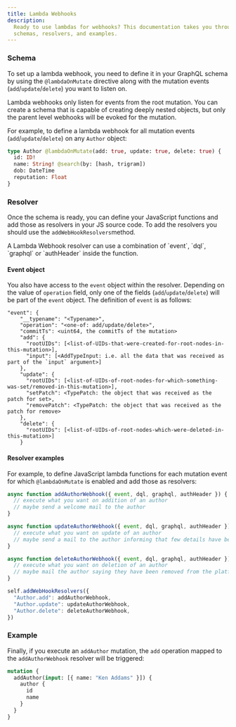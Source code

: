 ```yaml
---
title: Lambda Webhooks
description:
  Ready to use lambdas for webhooks? This documentation takes you through the
  schemas, resolvers, and examples.
---
```



<DgraphWIP />

### Schema

To set up a lambda webhook, you need to define it in your GraphQL schema by
using the `@lambdaOnMutate` directive along with the mutation events
(`add`/`update`/`delete`) you want to listen on.

<Note>
  Lambda webhooks only listen for events from the root mutation. You can create
  a schema that is capable of creating deeply nested objects, but only the
  parent level webhooks will be evoked for the mutation.
</Note>

For example, to define a lambda webhook for all mutation events
(`add`/`update`/`delete`) on any `Author` object:

```graphql
type Author @lambdaOnMutate(add: true, update: true, delete: true) {
  id: ID!
  name: String! @search(by: [hash, trigram])
  dob: DateTime
  reputation: Float
}
```

### Resolver

Once the schema is ready, you can define your JavaScript functions and add those
as resolvers in your JS source code. To add the resolvers you should use the
`addWebHookResolvers`method.

<Note>
  A Lambda Webhook resolver can use a combination of `event`, `dql`, `graphql`
  or `authHeader` inside the function.
</Note>

#### Event object

You also have access to the `event` object within the resolver. Depending on the
value of `operation` field, only one of the fields (`add`/`update`/`delete`)
will be part of the `event` object. The definition of `event` is as follows:

```
"event": {
    "__typename": "<Typename>",
    "operation": "<one-of: add/update/delete>",
    "commitTs": <uint64, the commitTs of the mutation>
    "add": {
      "rootUIDs": [<list-of-UIDs-that-were-created-for-root-nodes-in-this-mutation>],
      "input": [<AddTypeInput: i.e. all the data that was received as part of the `input` argument>]
    },
    "update": {
      "rootUIDs": [<list-of-UIDs-of-root-nodes-for-which-something-was-set/removed-in-this-mutation>],
      "setPatch": <TypePatch: the object that was received as the patch for set>,
      "removePatch": <TypePatch: the object that was received as the patch for remove>
    },
    "delete": {
      "rootUIDs": [<list-of-UIDs-of-root-nodes-which-were-deleted-in-this-mutation>]
    }
```

#### Resolver examples

For example, to define JavaScript lambda functions for each mutation event for
which `@lambdaOnMutate` is enabled and add those as resolvers:

```javascript
async function addAuthorWebhook({ event, dql, graphql, authHeader }) {
  // execute what you want on addition of an author
  // maybe send a welcome mail to the author
}

async function updateAuthorWebhook({ event, dql, graphql, authHeader }) {
  // execute what you want on update of an author
  // maybe send a mail to the author informing that few details have been updated
}

async function deleteAuthorWebhook({ event, dql, graphql, authHeader }) {
  // execute what you want on deletion of an author
  // maybe mail the author saying they have been removed from the platform
}

self.addWebHookResolvers({
  "Author.add": addAuthorWebhook,
  "Author.update": updateAuthorWebhook,
  "Author.delete": deleteAuthorWebhook,
})
```

### Example

Finally, if you execute an `addAuthor` mutation, the `add` operation mapped to
the `addAuthorWebhook` resolver will be triggered:

```graphql
mutation {
  addAuthor(input: [{ name: "Ken Addams" }]) {
    author {
      id
      name
    }
  }
}
```

